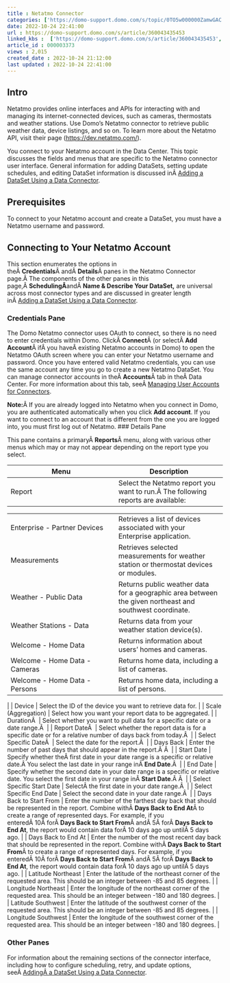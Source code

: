 ```yaml
---
title : Netatmo Connector
categories: ['https://domo-support.domo.com/s/topic/0TO5w000000ZamwGAC']
date: 2022-10-24 22:41:00
url : https://domo-support.domo.com/s/article/360043435453
linked_kbs :  ['https://domo-support.domo.com/s/article/360043435453', 'https://domo-support.domo.com/s/article/360042926274', 'https://domo-support.domo.com/s/knowledge-base', 'https://domo-support.domo.com/s/article/360042925494', 'https://domo-support.domo.com/s/article/360043429953', 'https://domo-support.domo.com/s/article/360042926054', 'https://domo-support.domo.com/s/article/360043429933', 'https://domo-support.domo.com/s/article/360043429693', 'https://domo-support.domo.com/s/topic/0TO5w000000ZamwGAC', 'https://domo-support.domo.com/s/article/360043429913']
article_id : 000003373
views : 2,015
created_date : 2022-10-24 21:12:00
last updated : 2022-10-24 22:41:00
---
```




Intro
-----


Netatmo provides online interfaces and APIs for interacting with and managing its internet-connected devices, such as cameras, thermostats and weather stations. Use Domo's Netatmo connector to retrieve public weather data, device listings, and so on. To learn more about the Netatmo API, visit their page ([https://dev.netatmo.com/](https://dev.netatmo.com/ "https://dev.netatmo.com/")).


You connect to your Netatmo account in the Data Center. This topic discusses the fields and menus that are specific to the Netatmo connector user interface. General information for adding DataSets, setting update schedules, and editing DataSet information is discussed inÂ [Adding a DataSet Using a Data Connector](..\adding_a_dataset_using_a_connector\index.html "Adding a DataSet Using a Data Connector").


Prerequisites
-------------


To connect to your Netatmo account and create a DataSet, you must have a Netatmo username and password.


Connecting to Your Netatmo Account
----------------------------------


This section enumerates the options in theÂ **Credentials**Â andÂ **Details**Â panes in the Netatmo Connector page.Â The components of the other panes in this page,Â **SchedulingÂ**andÂ **Name & Describe Your DataSet,** are universal across most connector types and are discussed in greater length inÂ [Adding a DataSet Using a Data Connector](..\adding_a_dataset_using_a_connector\index.html "Adding a DataSet Using a Data Connector").


### Credentials Pane


The Domo Netatmo connector uses OAuth to connect, so there is no need to enter credentials within Domo. ClickÂ **Connect**Â (or selectÂ **Add Account**Â ifÂ you haveÂ existing Netatmo accounts in Domo) to open the Netatmo OAuth screen where you can enter your Netatmo username and password. Once you have entered valid Netatmo credentials, you can use the same account any time you go to create a new Netatmo DataSet. You can manage connector accounts in theÂ **Accounts**Â tab in theÂ Data Center. For more information about this tab, seeÂ [Managing User Accounts for Connectors](..\managing_user_accounts_for_connectors\index.html "Managing User Accounts for Connectors").


**Note:**Â If you are already logged into Netatmo when you connect in Domo, you are authenticated automatically when you click **Add account**. If you want to connect to an account that is different from the one you are logged into, you must first log out of Netatmo.
### Details Pane


This pane contains a primaryÂ **Reports**Â menu, along with various other menus which may or may not appear depending on the report type you select.




| Menu | Description |
| --- | --- |
| Report | Select the Netatmo report you want to run.Â The following reports are available:

|  |  |
| --- | --- |
| Enterprise - Partner Devices | Retrieves a list of devices associated with your Enterprise application. |
| Measurements | Retrieves selected measurements for weather station or thermostat devices or modules. |
| Weather - Public Data | Returns public weather data for a geographic area between the given northeast and southwest coordinate. |
| Weather Stations - Data | Returns data from your weather station device(s). |
| Welcome - Home Data | Returns information about users' homes and cameras. |
| Welcome - Home Data - Cameras | Returns home data, including a list of cameras. |
| Welcome - Home Data - Persons | Returns home data, including a list of persons. |

 |
| Device | Select the ID of the device you want to retrieve data for. |
| Scale (Aggregation) | Select how you want your report data to be aggregated. |
| DurationÂ  | Select whether you want to pull data for a specific date or a date range.Â  |
| Report DateÂ  | Select whether the report data is for a specific date or for a relative number of days back from today.Â  |
| Select Specific DateÂ  | Select the date for the report.Â  |
| Days Back | Enter the number of past days that should appear in the report.Â Â  |
| Start Date | Specify whether theÂ first date in your date range is a specific or relative date.Â You select the last date in your range inÂ **End Date**.Â  |
| End Date | Specify whether the second date in your date range is a specific or relative date. You select the first date in your range inÂ **Start Date**.Â Â  |
| Select Specific Start Date | SelectÂ the first date in your date range.Â  |
| Select Specific End Date | Select the second date in your date range.Â  |
| Days Back to Start From | Enter the number of the farthest day back that should be represented in the report. Combine withÂ **Days Back to End At**Â to create a range of represented days.
For example, if you enteredÂ 10Â forÂ **Days Back to Start From**Â andÂ 5Â forÂ **Days Back to End At**, the report would contain data forÂ 10 days ago up untilÂ 5 days ago. |
| Days Back to End At | Enter the number of the most recent day back that should be represented in the report. Combine withÂ **Days Back to Start From**Â to create a range of represented days.
For example, if you enteredÂ 10Â forÂ **Days Back to Start From**Â andÂ 5Â forÂ **Days Back to End At**, the report would contain data forÂ 10 days ago up untilÂ 5 days ago. |
| Latitude Northeast | Enter the latitude of the northeast corner of the requested area. This should be an integer between -85 and 85 degrees. |
| Longitude Northeast | Enter the longitude of the northeast corner of the requested area. This should be an integer between -180 and 180 degrees. |
| Latitude Southwest | Enter the latitude of the southwest corner of the requested area. This should be an integer between -85 and 85 degrees. |
| Longitude Southwest | Enter the longitude of the southwest corner of the requested area. This should be an integer between -180 and 180 degrees. |


### Other Panes


For information about the remaining sections of the connector interface, including how to configure scheduling, retry, and update options, seeÂ [AddingÂ a DataSet Using a Data Connector](..\adding_a_dataset_using_a_connector\index.html "Adding a DataSet Using a Data Connector").